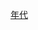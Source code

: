 {{Commons category|Taiwan in the 1950s}}
{{Decade in country category|19|5|台灣|亞洲}}

[[Category:臺灣戰後時期編年史|年代]]